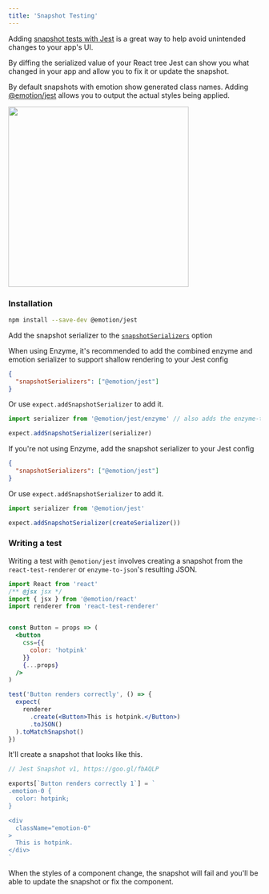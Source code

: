 ```yaml
---
title: 'Snapshot Testing'
---
```


Adding [snapshot tests with Jest](https://facebook.github.io/jest/docs/en/snapshot-testing.html) is a great way to help avoid unintended changes to your app's UI.

By diffing the serialized value of your React tree Jest can show you what changed in your app and allow you to fix it or update the snapshot.

By default snapshots with emotion show generated class names. Adding [@emotion/jest](https://github.com/emotion-js/emotion/tree/master/packages/jest) allows you to output the actual styles being applied.

<img height="360px" src="https://user-images.githubusercontent.com/514026/31314015-02b79ca6-abc3-11e7-8f70-1edb31c7f43b.jpg"/>

### Installation

```bash
npm install --save-dev @emotion/jest
```

Add the snapshot serializer to the [`snapshotSerializers`](http://facebook.github.io/jest/docs/en/configuration.html#setuptestframeworkscriptfile-string) option

When using Enzyme, it's recommended to add the combined enzyme and emotion serializer to support shallow rendering to your Jest config

```json
{
  "snapshotSerializers": ["@emotion/jest"]
}
```

Or use `expect.addSnapshotSerializer` to add it.


```javascript
import serializer from '@emotion/jest/enzyme' // also adds the enzyme-to-json serializer

expect.addSnapshotSerializer(serializer)
```

If you're not using Enzyme, add the snapshot serializer to your Jest config

```json
{
  "snapshotSerializers": ["@emotion/jest"]
}
```

Or use `expect.addSnapshotSerializer` to add it.

```javascript
import serializer from '@emotion/jest'

expect.addSnapshotSerializer(createSerializer())
```



### Writing a test

Writing a test with `@emotion/jest` involves creating a snapshot from the `react-test-renderer` or `enzyme-to-json`'s resulting JSON.

```jsx
import React from 'react'
/** @jsx jsx */
import { jsx } from '@emotion/react'
import renderer from 'react-test-renderer'


const Button = props => (
  <button
    css={{
      color: 'hotpink'
    }}
    {...props}
  />
)

test('Button renders correctly', () => {
  expect(
    renderer
      .create(<Button>This is hotpink.</Button>)
      .toJSON()
  ).toMatchSnapshot()
})
```

It'll create a snapshot that looks like this.

```jsx
// Jest Snapshot v1, https://goo.gl/fbAQLP

exports[`Button renders correctly 1`] = `
.emotion-0 {
  color: hotpink;
}

<div
  className="emotion-0"
>
  This is hotpink.
</div>
`
```

When the styles of a component change, the snapshot will fail and you'll be able to update the snapshot or fix the component.
